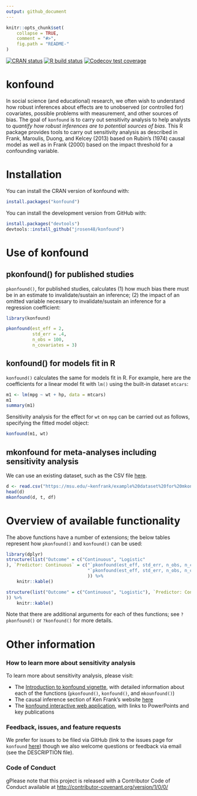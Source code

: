 ```yaml
---
output: github_document
---
```


<!-- README.md is generated from README.Rmd. Please edit that file -->

```r
knitr::opts_chunk$set(
    collapse = TRUE,
    comment = "#>",
    fig.path = "README-"
)
```

<!-- badges: start -->
[![CRAN status](https://www.r-pkg.org/badges/version/konfound)](https://cran.r-project.org/package=konfound)
[![R build status](https://github.com/jrosen48/konfound/workflows/R-CMD-check/badge.svg)](https://github.com/jrosen48/konfound/actions)
[![Codecov test coverage](https://codecov.io/gh/jrosen48/konfound/branch/master/graph/badge.svg)](https://codecov.io/gh/jrosen48/konfound?branch=master)
<!-- badges: end -->

# konfound

In social science (and educational) research, we often wish to understand how robust inferences about effects are to unobserved (or controlled for) covariates, possible problems with measurement, and other sources of bias.  The goal of `konfound` is to carry out sensitivity analysis to help analysts to *quantify how robust inferences are to potential sources of bias*. This R package provides tools to carry out sensitivity analysis as described in Frank, Maroulis, Duong, and Kelcey (2013) based on Rubin’s (1974) causal model as well as in Frank (2000) based on the impact threshold for a confounding variable.

# Installation

You can install the CRAN version of konfound with:

```r
install.packages("konfound")
```

You can install the development version from GitHub with:

```r
install.packages("devtools")
devtools::install_github("jrosen48/konfound")
```

# Use of konfound

## pkonfound() for published studies

`pkonfound()`, for published studies, calculates (1) how much bias there must be in an estimate to invalidate/sustain an inference; (2) the impact of an omitted variable necessary to invalidate/sustain an inference for a regression coefficient:

```r
library(konfound)
```

```r
pkonfound(est_eff = 2, 
          std_err = .4, 
          n_obs = 100, 
          n_covariates = 3)
```

## konfound() for models fit in R

`konfound()` calculates the same for models fit in R. For example, here are the coefficients for a linear model fit with `lm()` using the built-in dataset `mtcars`:

```r
m1 <- lm(mpg ~ wt + hp, data = mtcars)
m1
summary(m1)
```

Sensitivity analysis for the effect for `wt` on `mpg` can be carried out as follows, specifying the fitted model object:

```r
konfound(m1, wt)
```

## mkonfound for meta-analyses including sensitivity analysis

We can use an existing dataset, such as the CSV file [here](https://msu.edu/~kenfrank/example%20dataset%20for%20mkonfound.csv).

```r
d <- read.csv("https://msu.edu/~kenfrank/example%20dataset%20for%20mkonfound.csv")
head(d) 
mkonfound(d, t, df)
```

# Overview of available functionality 

The above functions have a number of extensions; the below tables represent how `pkonfound()` and `konfound()` can be used:

```r
library(dplyr)
structure(list("Outcome" = c("Continuous", "Logistic"
), `Predictor: Continuous` = c("`pkonfound(est_eff, std_err, n_obs, n_covariates)`", 
                               "`pkonfound(est_eff, std_err, n_obs, n_covariates)`"), `Predictor: Binary` = c("`pkonfound(est_eff, std_err, n_obs, n_covariates)`", "`pkonfound(est_eff, std_err, n_obs, n_covariates, n_treat, logistic = TRUE)`  or `pkonfound(a, b, c, d)`")), row.names = c(NA, -2L), class = c("tbl_df", "tbl", "data.frame"
                               )) %>% 
    knitr::kable()

structure(list("Outcome" = c("Continuous", "Logistic"), `Predictor: Continuous` = c("`konfound(m, var)`", "`konfound(m, var)`"), `Predictor: Binary` = c("`konfound(m, var)`", "`konfound(m, var, two_by_two = TRUE`")), row.names = c(NA, -2L), class = c("tbl_df", "tbl", "data.frame"
)) %>% 
    knitr::kable()
```
Note that there are additional arguments for each of thes functions; see `?pkonfound()` or `?konfound()` for more details.

# Other information

### How to learn more about sensitivity analysis

To learn more about sensitivity analysis, please visit:

* The [Introduction to konfound vignette](https://jrosen48.github.io/konfound/articles/Introduction_to_konfound.html), with detailed information about each of the functions (`pkonfound()`, `konfound()`, and `mkounfound()`)
* The causal inference section of Ken Frank's website [here](https://msu.edu/~kenfrank/research.htm#causal)
* The [konfound interactive web application](https://jmichaelrosenberg.shinyapps.io/shinykonfound/), with links to PowerPoints and key publications

### Feedback, issues, and feature requests

We prefer for issues to be filed via GitHub (link to the issues page for `konfound` [here](https://github.com/jrosen48/konfound/issues)) though we also welcome questions or feedback via email (see the DESCRIPTION file).

### Code of Conduct

gPlease note that this project is released with a Contributor Code of Conduct available at [http://contributor-covenant.org/version/1/0/0/](http://contributor-covenant.org/version/1/0/0/)
